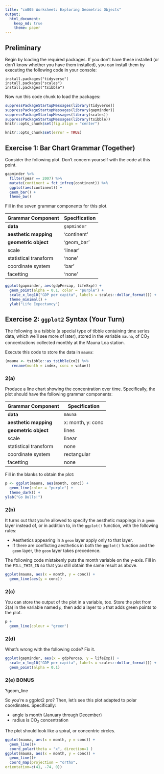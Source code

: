 ```yaml
---
title: "cm005 Worksheet: Exploring Geometric Objects"
output: 
  html_document:
    keep_md: true
    theme: paper
---
```


## Preliminary

Begin by loading the required packages. If you don't have these installed (or don't know whether you have them installed), you can install them by executing the following code in your console:

```
install.packages("tidyverse")
install.packages("scales")
install.packages("tsibble")
```

Now run this code chunk to load the packages:

```r
suppressPackageStartupMessages(library(tidyverse))
suppressPackageStartupMessages(library(gapminder))
suppressPackageStartupMessages(library(scales))
suppressPackageStartupMessages(library(tsibble))
knitr::opts_chunk$set(fig.align = "center")
```

<!---The following chunk allows errors when knitting--->

```r
knitr::opts_chunk$set(error = TRUE)
```

## Exercise 1: Bar Chart Grammar (Together)

Consider the following plot. Don't concern yourself with the code at this point.

```r
gapminder %>% 
  filter(year == 2007) %>% 
  mutate(continent = fct_infreq(continent)) %>% 
  ggplot(aes(continent)) +
  geom_bar() +
  theme_bw()
```

Fill in the seven grammar components for this plot.

| Grammar Component     | Specification |
|-----------------------|---------------|
| __data__              | `gapminder` |
| __aesthetic mapping__ | 'continent' |
| __geometric object__  | 'geom_bar' |
| scale                 | 'linear' |
| statistical transform | 'none' |
| coordinate system     | 'bar' |
| facetting             | 'none' |

```r
ggplot(gapminder, aes(gdpPercap, lifeExp)) + 
  geom_point(alpha = 0.1, color = "purple") +
  scale_x_log10("GDP per capita", labels = scales::dollar_format()) +
  theme_minimal() +
  ylab("Life Expectancy")
```




## Exercise 2: `ggplot2` Syntax (Your Turn)

The following is a tsibble (a special type of tibble containing time series data, which we'll see more of later), stored in the variable `mauna`, of CO$_2$ concentrations collected monthly at the Mauna Loa station.

Execute this code to store the data in `mauna`:

```r
(mauna <- tsibble::as_tsibble(co2) %>% 
   rename(month = index, conc = value))
```

### 2(a)

Produce a line chart showing the concentration over time. Specifically, the plot should have the following grammar components:

| Grammar Component     | Specification |
|-----------------------|---------------|
| __data__              | `mauna` |
| __aesthetic mapping__ | x: month, y: conc |
| __geometric object__  | lines |
| scale                 | linear |
| statistical transform | none |
| coordinate system     | rectangular |
| facetting             | none |

Fill in the blanks to obtain the plot:

```r
p <- ggplot(mauna, aes(month, conc)) +
  geom_line(color = "purple") +
  theme_dark() +
ylab("Go Bulls!")
```

### 2(b)

It turns out that you're allowed to specify the aesthetic mappings in a `geom` layer instead of, or in addition to, in the `ggplot()` function, with the following rules:

- Aesthetics appearing in a `geom` layer apply only to that layer.
- If there are conflicting aesthetics in both the `ggplot()` function and the `geom` layer, the `geom` layer takes precedence.

The following code mistakenly puts the month variable on the y-axis. Fill in the `FILL_THIS_IN` so that you still obtain the same result as above.

```r
ggplot(mauna, aes(x = month, y = conc)) +
  geom_line(aes(y = conc))
```

### 2(c)

You can store the output of the plot in a variable, too. Store the plot from 2(a) in the variable named `p`, then add a layer to `p` that adds green points to the plot.

```r
p +
  geom_line(colour = "green")
```

### 2(d)

What's wrong with the following code? Fix it.

```r
ggplot(gapminder, aes(x = gdpPercap, y = lifeExp)) +
  scale_x_log10("GDP per capita", labels = scales::dollar_format()) +
  geom_point(alpha = 0.1)
```


### 2(e) BONUS

?geom_line


So you're a ggplot2 pro? Then, let's see this plot adapted to polar coordinates. Specifically:

- angle is month (January through December)
- radius is CO$_2$ concentration

The plot should look like a spiral, or concentric circles. 

```r
ggplot(mauna, aes(x = month, y = conc)) +
  geom_line()+
  coord_polar(theta = "x", direction=1 )
ggplot(mauna, aes(x = month, y = conc)) +
  geom_line()+
  coord_map(projection = "ortho",
orientation=c(41, -74, 0))
```

